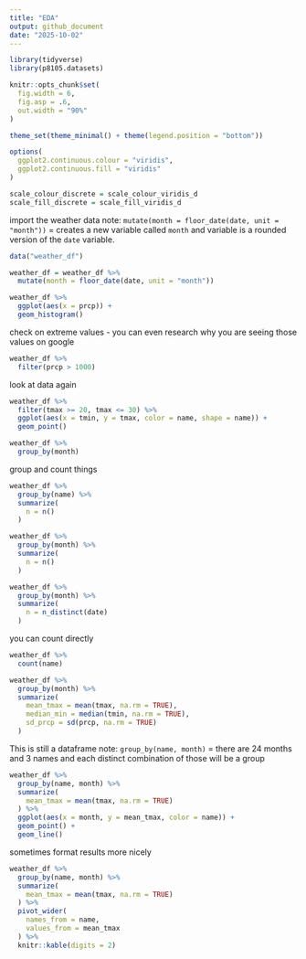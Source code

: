 ```yaml
---
title: "EDA"
output: github_document
date: "2025-10-02"
---
```


```r
library(tidyverse)
library(p8105.datasets)

knitr::opts_chunk$set(
  fig.width = 6,
  fig.asp = .6,
  out.width = "90%"
)

theme_set(theme_minimal() + theme(legend.position = "bottom"))

options(
  ggplot2.continuous.colour = "viridis",
  ggplot2.continuous.fill = "viridis"
)

scale_colour_discrete = scale_colour_viridis_d
scale_fill_discrete = scale_fill_viridis_d
```

import the weather data
note: `mutate(month = floor_date(date, unit = "month"))` = creates a new variable called `month` and variable is a rounded version of the `date` variable.
```r
data("weather_df")

weather_df = weather_df %>% 
  mutate(month = floor_date(date, unit = "month"))
```

```r
weather_df %>% 
  ggplot(aes(x = prcp)) +
  geom_histogram()
```

check on extreme values - you can even research why you are seeing those values on google
```r
weather_df %>% 
  filter(prcp > 1000)
```

look at data again
```r
weather_df %>% 
  filter(tmax >= 20, tmax <= 30) %>% 
  ggplot(aes(x = tmin, y = tmax, color = name, shape = name)) +
  geom_point()
```

```r
weather_df %>% 
  group_by(month)
```

group and count things
```r
weather_df %>% 
  group_by(name) %>% 
  summarize(
    n = n()
  )
```

```r
weather_df %>% 
  group_by(month) %>% 
  summarize(
    n = n()
  )
```


```r
weather_df %>% 
  group_by(month) %>% 
  summarize(
    n = n_distinct(date)
  )
```


you can count directly
```r
weather_df %>% 
  count(name)
```

```r
weather_df %>% 
  group_by(month) %>% 
  summarize(
    mean_tmax = mean(tmax, na.rm = TRUE),
    median_min = median(tmin, na.rm = TRUE),
    sd_prcp = sd(prcp, na.rm = TRUE)
  )
```

This is still a dataframe
note: ` group_by(name, month)` = there are 24 months and 3 names and each distinct combination of those will be a group
```r
weather_df %>% 
  group_by(name, month) %>% 
  summarize(
    mean_tmax = mean(tmax, na.rm = TRUE)
  ) %>% 
  ggplot(aes(x = month, y = mean_tmax, color = name)) +
  geom_point() +
  geom_line()
```

sometimes format results more nicely
```r
weather_df %>% 
  group_by(name, month) %>% 
  summarize(
    mean_tmax = mean(tmax, na.rm = TRUE)
  ) %>% 
  pivot_wider(
    names_from = name,
    values_from = mean_tmax
  ) %>% 
  knitr::kable(digits = 2)
```

